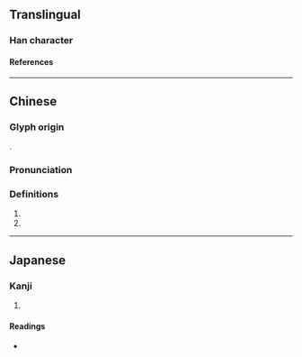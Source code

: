{{character info/new}}
==Translingual==

===Han character===
{{Han char|rn=38|rad=女|as=04|sn=7|four=41431|canj=VMMI|ids=⿰女云}}

====References====
{{Han ref|kx=0256.220|dkj=06088|dj=0521.020|hdz=21029.130|uh=5998}}

----

==Chinese==
{{zh-forms|alt=㜏,𡛍,𡞩,𡤀,𪔈}}

===Glyph origin===
{{Han etym}}
{{Han compound|女|云|ls=psc|c1=s|c2=p|t1=woman}}.

===Pronunciation===
{{zh-pron
|m=yún
|c=wan4
|mc=y
|oc=y
|ma=y
|cat=pn
}}

===Definitions===
{{zh-hanzi}}

# {{surname|lang=zh}}
# {{n-g|Used in [[female]] [[name]]s.}}

----

==Japanese==

===Kanji===
{{ja-kanji|grade=|rs=女04}}

# {{defn|lang=ja|sort=女04}}

====Readings====
* {{ja-readings|on=[[うん]] (un)|kun=}}